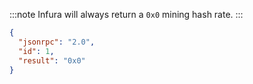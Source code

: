 :::note
Infura will always return a `0x0` mining hash rate.
:::


<Tabs>
  <TabItem value="JSON">

```json
{
  "jsonrpc": "2.0",
  "id": 1,
  "result": "0x0"
}
```

  </TabItem>
</Tabs>
